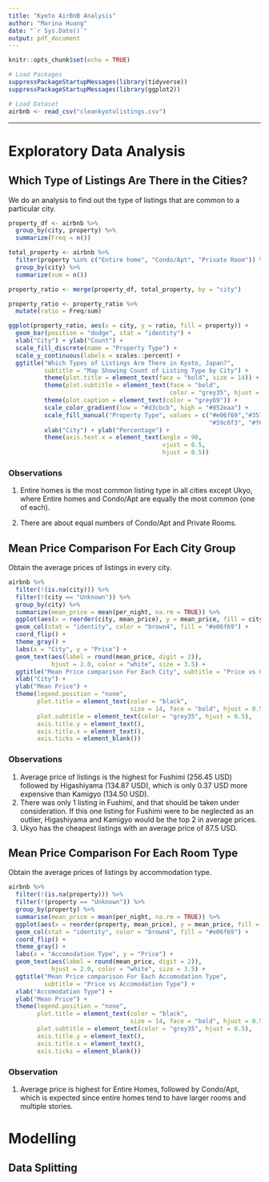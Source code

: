 ```yaml
---
title: "Kyoto AirBnB Analysis"
author: "Marina Huang"
date: "`r Sys.Date()`"
output: pdf_document
---
```


```r
knitr::opts_chunk$set(echo = TRUE)

# Load Packages
suppressPackageStartupMessages(library(tidyverse))
suppressPackageStartupMessages(library(ggplot2))

# Load Dataset
airbnb <- read_csv("cleankyotolistings.csv")
```

***

# Exploratory Data Analysis

## Which Type of Listings Are There in the Cities?
We do an analysis to find out the type of listings that are common to a particular city.

```r
property_df <- airbnb %>%
  group_by(city, property) %>%
  summarize(Freq = n())

total_property <- airbnb %>%
  filter(property %in% c("Entire home", "Condo/Apt", "Private Room")) %>%
  group_by(city) %>%
  summarize(sum = n())

property_ratio <- merge(property_df, total_property, by = "city")

property_ratio <- property_ratio %>%
  mutate(ratio = Freq/sum)

ggplot(property_ratio, aes(x = city, y = ratio, fill = property)) + 
  geom_bar(position = "dodge", stat = "identity") + 
  xlab("City") + ylab("Count") +
  scale_fill_discrete(name = "Property Type") +
  scale_y_continuous(labels = scales::percent) +
  ggtitle("Which Types of Listings Are There in Kyoto, Japan?",
          subtitle = "Map Showing Count of Listing Type by City") + 
          theme(plot.title = element_text(face = "bold", size = 14)) +
          theme(plot.subtitle = element_text(face = "bold", 
                                             color = "grey35", hjust = 0.5)) +
          theme(plot.caption = element_text(color = "grey69")) + 
          scale_color_gradient(low = "#d3cbcb", high = "#852eaa") + 
          scale_fill_manual("Property Type", values = c("#e06f69","#357b8a", "#7db5b8", 
                                                        "#59c6f3", "#f6c458")) +
          xlab("City") + ylab("Percentage") +
          theme(axis.text.x = element_text(angle = 90,
                                           vjust = 0.5,
                                           hjust = 0.5)) 
```

### Observations
1. Entire homes is the most common listing type in all cities except Ukyo, where Entire homes and Condo/Apt are equally the most common (one of each).

2. There are about equal numbers of Condo/Apt and Private Rooms.

## Mean Price Comparison For Each City Group 

Obtain the average prices of listings in every city.
```r
airbnb %>%
  filter(!(is.na(city))) %>%
  filter(!(city == "Unknown")) %>%
  group_by(city) %>%
  summarize(mean_price = mean(per_night, na.rm = TRUE)) %>%
  ggplot(aes(x = reorder(city, mean_price), y = mean_price, fill = city)) + 
  geom_col(stat = "identity", color = "brown4", fill = "#e06f69") + 
  coord_flip() + 
  theme_gray() +
  labs(x = "City", y = "Price") + 
  geom_text(aes(label = round(mean_price, digit = 2)), 
            hjust = 2.0, color = "white", size = 3.5) +
  ggtitle("Mean Price comparison For Each City", subtitle = "Price vs City") + 
  xlab("City") + 
  ylab("Mean Price") +
  theme(legend.position = "none",
        plot.title = element_text(color = "black", 
                                  size = 14, face = "bold", hjust = 0.5),
        plot.subtitle = element_text(color = "grey35", hjust = 0.5),
        axis.title.y = element_text(),
        axis.title.x = element_text(),
        axis.ticks = element_blank())
```

### Observations
1. Average price of listings is the highest for Fushimi (256.45 USD) followed by Higashiyama (134.87 USD), which is only 0.37 USD more expensive than Kamigyo (134.50 USD). 
2. There was only 1 listing in Fushimi, and that should be taken under consideration. If this one listing for Fushimi were to be neglected as an outlier, Higashiyama and Kamigyo would be the top 2 in average prices. 
3. Ukyo has the cheapest listings with an average price of 87.5 USD. 

## Mean Price Comparison For Each Room Type

Obtain the average prices of listings by accommodation type.
```r
airbnb %>%
  filter(!(is.na(property))) %>% 
  filter(!(property == "Unknown")) %>% 
  group_by(property) %>% 
  summarise(mean_price = mean(per_night, na.rm = TRUE)) %>% 
  ggplot(aes(x = reorder(property, mean_price), y = mean_price, fill = property)) + 
  geom_col(stat = "identity", color = "brown4", fill = "#e06f69") + 
  coord_flip() + 
  theme_gray() +
  labs(x = "Accomodation Type", y = "Price") + 
  geom_text(aes(label = round(mean_price, digit = 2)), 
            hjust = 2.0, color = "white", size = 3.5) +
  ggtitle("Mean Price comparison For Each Accomodation Type", 
          subtitle = "Price vs Accomodation Type") + 
  xlab("Accomodation Type") + 
  ylab("Mean Price") +
  theme(legend.position = "none",
        plot.title = element_text(color = "black", 
                                  size = 14, face = "bold", hjust = 0.5),
        plot.subtitle = element_text(color = "grey35", hjust = 0.5),
        axis.title.y = element_text(),
        axis.title.x = element_text(),
        axis.ticks = element_blank())
```

### Observation
1. Average price is highest for Entire Homes, followed by Condo/Apt, which is expected since entire homes tend to have larger rooms and multiple stories.


# Modelling

## Data Splitting
